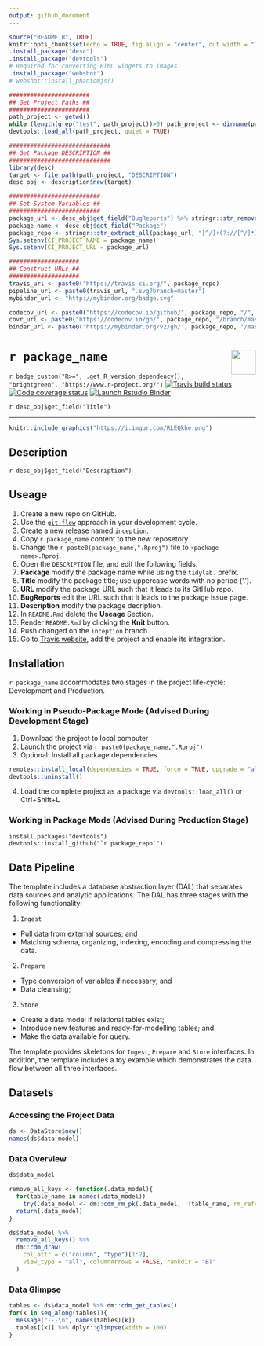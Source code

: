 ```yaml
---
output: github_document
---
```


```r
source("README.R", TRUE)
knitr::opts_chunk$set(echo = TRUE, fig.align = "center", out.width = "100%")
.install_package("desc")
.install_package("devtools")
# Required for converting HTML widgets to Images
.install_package("webshot")
# webshot::install_phantomjs()
```

```r
#######################
## Get Project Paths ##
#######################
path_project <- getwd()
while (length(grep("test", path_project))>0) path_project <- dirname(path_project)
devtools::load_all(path_project, quiet = TRUE)

############################# 
## Get Package DESCRIPTION ##
#############################
library(desc)
target <- file.path(path_project, "DESCRIPTION")
desc_obj <- description$new(target)

##########################
## Set System Variables ##
##########################
package_url <- desc_obj$get_field("BugReports") %>% stringr::str_remove("/issues$")
package_name <- desc_obj$get_field("Package")
package_repo <- stringr::str_extract_all(package_url, "[^/]+(?://[^/]*)*")[[1]][2:3] %>% paste0(collapse ="/")
Sys.setenv(CI_PROJECT_NAME = package_name)
Sys.setenv(CI_PROJECT_URL = package_url)

####################
## Construct URLs ##
####################
travis_url <- paste0("https://travis-ci.org/", package_repo)
pipeline_url <- paste0(travis_url, ".svg?branch=master")
mybinder_url <- "http://mybinder.org/badge.svg"

codecov_url <- paste0("https://codecov.io/github/", package_repo, "/", "?branch=master")
covr_url <- paste0("https://codecov.io/gh/", package_repo, "/branch/master/graph/badge.svg")
binder_url <- paste0("https://mybinder.org/v2/gh/", package_repo, "/master?urlpath=rstudio")
```

# ``r package_name`` <img src='https://i.imgur.com/cLcAYfz.png' align="right" height="50"/>

<!-- badges: start -->
`r badge_custom("R>=", .get_R_version_dependency(), "brightgreen", "https://www.r-project.org/")`
[![Travis build status](`r pipeline_url`)](`r travis_url`)
[![Code coverage status](`r covr_url`)](`r codecov_url`)
[![Launch Rstudio Binder](`r mybinder_url`)](`r binder_url`)
<!-- badges: end -->

<!-- Package Title -->
`r desc_obj$get_field("Title")`

---

```r
knitr::include_graphics("https://i.imgur.com/RLEQkhe.png")
```

<!-- Package Description -->
## Description

`r desc_obj$get_field("Description")`

## Useage

1. Create a new repo on GitHub.
2. Use the [`git-flow`](https://blog.sourcetreeapp.com/2012/08/01/smart-branching-with-sourcetree-and-git-flow/) approach in your development cycle. 
3. Create a new release named `inception`.
4. Copy ``r package_name`` content to the new reposetory.
5. Change the ``r paste0(package_name,".Rproj")`` file to `<package-name>.Rproj`.
6. Open the `DESCRIPTION` file, and edit the following fields:
1. **Package** modify the package name while using the `tidylab.` prefix.
2. **Title** modify the package title; use uppercase words with no period ('.').
3. **URL** modify the package URL such that it leads to its GitHub repo.
4. **BugReports** edit the URL such that it leads to the package issue page.
5. **Description** modify the package decription.
7. In `README.Rmd` delete the **Useage** Section.
8. Render `README.Rmd` by clicking the **Knit** button.
9. Push changed on the `inception` branch.
10. Go to [Travis website](https://travis-ci.org/account/repositories), add the
project and enable its integration.


## Installation

``r package_name`` accommodates two stages in the project life-cycle:
Development and Production.

### Working in Pseudo-Package Mode (Advised During Development Stage)

1. Download the project to local computer
2. Launch the project via ``r paste0(package_name,".Rproj")``
3. Optional: Install all package dependencies
```r
remotes::install_local(dependencies = TRUE, force = TRUE, upgrade = "always")
devtools::uninstall()
```
4. Load the complete project as a package via `devtools::load_all()` or
Ctrl+Shift+L

### Working in Package Mode (Advised During Production Stage)

```
install.packages("devtools")
devtools::install_github("`r package_repo`")
```

## Data Pipeline

The template includes a database abstraction layer (DAL) that separates data
sources and analytic applications. The DAL has three stages with the following
functionality:

1. `Ingest`
* Pull data from external sources; and
* Matching schema, organizing, indexing, encoding and compressing the data.
2. `Prepare`
* Type conversion of variables if necessary; and
* Data cleansing;
3. `Store`
* Create a data model if relational tables exist;
* Introduce new features and ready-for-modelling tables; and 
* Make the data available for query.

The template provides skeletons for `Ingest`, `Prepare` and `Store` interfaces.
In addition, the template includes a toy example which demonstrates the data
flow between all three interfaces.

<!--
### Ingest Layer Interface and its Implementation

```r
ingest_abstract <- Ingest$new(path = tempdir())
class(ingest_abstract)

ingest_concrete <- IngestDAO$new(path = tempdir())
class(ingest_concrete)
```

### Prepare Layer Interface and its Implementation

```r
prepare_abstract <- Prepare$new()
class(prepare_abstract)

prepare_concrete <- PrepareDAO$new()
class(prepare_concrete)
```

### DataStore Object

```r
ds <- DataStore$new()
class(ds)
```
-->
## Datasets

### Accessing the Project Data

```r
ds <- DataStore$new()
names(ds$data_model)
```

### Data Overview

```r
ds$data_model
```

```r
remove_all_keys <- function(.data_model){
  for(table_name in names(.data_model))
    try(.data_model <- dm::cdm_rm_pk(.data_model, !!table_name, rm_referencing_fks = TRUE), silent = TRUE)
  return(.data_model)
}

ds$data_model %>% 
  remove_all_keys() %>% 
  dm::cdm_draw(
    col_attr = c("column", "type")[1:2],
    view_type = "all", columnArrows = FALSE, rankdir = "BT"
  )
```

<!--
### Data Model

```r
ds$data_model %>% 
  dm::cdm_draw(
    col_attr = c("column", "type")[1],
    view_type = "keys_only", columnArrows = TRUE, rankdir = "LR"
  )
```
-->

### Data Glimpse

```r
tables <- ds$data_model %>% dm::cdm_get_tables()
for(k in seq_along(tables)){
  message("---\n", names(tables)[k])
  tables[[k]] %>% dplyr::glimpse(width = 100)
} 
```

<!--
## Function Dependencies

```r
plot_function_dependencies(package_name)
```
-->
